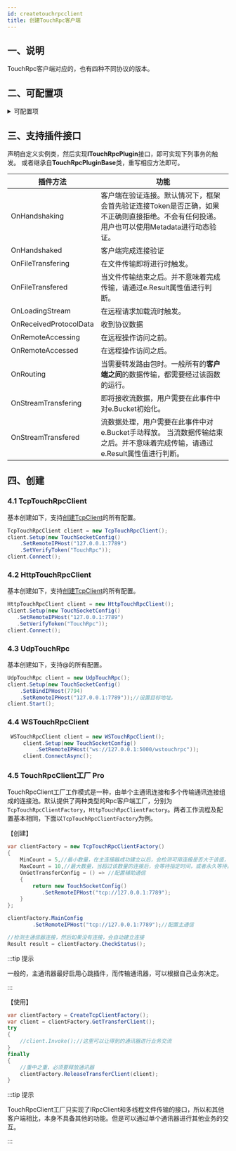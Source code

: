 ```yaml
---
id: createtouchrpcclient
title: 创建TouchRpc客户端
---
```



## 一、说明

TouchRpc客户端对应的，也有四种不同协议的版本。

## 二、可配置项

<details>
<summary>可配置项</summary>
<div>

#### SetVerifyTimeout
设置验证超时时间，默认3000ms。（仅TcpTouchRpc可用） 。

#### SetVerifyToken
设置验证口令。 

#### SetHeartbeatFrequency
设置心跳。默认为间隔2000ms，连续3次无响应即视为断开。

#### SetSerializationSelector
设置序列化选择器。

#### SetResponseType
设置允许的响应类型

#### SetRootPath
设置根路径

#### SetDefaultId
设置客户端的默认Id

#### SetMetadata
设置连接时的元数据组

</div>
</details>

## 三、支持插件接口

声明自定义实例类，然后实现**ITouchRpcPlugin**接口，即可实现下列事务的触发。
或者继承自**TouchRpcPluginBase**类，重写相应方法即可。

|  插件方法 | 功能 |
| --- | --- |
| OnHandshaking | 客户端在验证连接。默认情况下，框架会首先验证连接Token是否正确，如果不正确则直接拒绝。不会有任何投递。用户也可以使用Metadata进行动态验证。 |
| OnHandshaked | 客户端完成连接验证 |
| OnFileTransfering | 在文件传输即将进行时触发。 |
| OnFileTransfered | 当文件传输结束之后。并不意味着完成传输，请通过e.Result属性值进行判断。 |
| OnLoadingStream | 在远程请求加载流时触发。 |
| OnReceivedProtocolData | 收到协议数据 |
| OnRemoteAccessing | 在远程操作访问之前。 |
| OnRemoteAccessed | 在远程操作访问之后。 |
| OnRouting | 当需要转发路由包时。一般所有的**客户端之间**的数据传输，都需要经过该函数的运行。 |
| OnStreamTransfering | 即将接收流数据，用户需要在此事件中对e.Bucket初始化。 |
| OnStreamTransfered | 流数据处理，用户需要在此事件中对e.Bucket手动释放。 当流数据传输结束之后。并不意味着完成传输，请通过e.Result属性值进行判断。 |


## 四、创建

### 4.1 TcpTouchRpcClient

基本创建如下，支持[创建TcpClient](./createtcpclient.mdx)的所有配置。

```csharp
TcpTouchRpcClient client = new TcpTouchRpcClient();
client.Setup(new TouchSocketConfig()
    .SetRemoteIPHost("127.0.0.1:7789")
    .SetVerifyToken("TouchRpc"));
client.Connect();
```

### 4.2 HttpTouchRpcClient

基本创建如下，支持[创建TcpClient](./createtcpclient.mdx)的所有配置。

```csharp
HttpTouchRpcClient client = new HttpTouchRpcClient();
client.Setup(new TouchSocketConfig()
   .SetRemoteIPHost("127.0.0.1:7789")
   .SetVerifyToken("TouchRpc"));
client.Connect();
```

### 4.3 UdpTouchRpc

基本创建如下，支持@的所有配置。

```csharp
UdpTouchRpc client = new UdpTouchRpc();
client.Setup(new TouchSocketConfig()
    .SetBindIPHost(7794)
    .SetRemoteIPHost("127.0.0.1:7789"));//设置目标地址。
client.Start();
```


### 4.4 WSTouchRpcClient

```csharp
 WSTouchRpcClient client = new WSTouchRpcClient();
     client.Setup(new TouchSocketConfig()
         .SetRemoteIPHost("ws://127.0.0.1:5000/wstouchrpc"));
     client.ConnectAsync();
```


### 4.5 TouchRpcClient工厂 <Tag>Pro</Tag>

TouchRpcClient工厂工作模式是一种，由单个主通讯连接和多个传输通讯连接组成的连接池。默认提供了两种类型的Rpc客户端工厂，分别为`TcpTouchRpcClientFactory`，`HttpTouchRpcClientFactory`。两者工作流程及配置基本相同，下面以`TcpTouchRpcClientFactory`为例。

【创建】
```csharp
var clientFactory = new TcpTouchRpcClientFactory()
{
    MinCount = 5,//最小数量，在主连接器成功建立以后，会检测可用连接是否大于该值，否的话会自动建立。
    MaxCount = 10,//最大数量，当超过该数量的连接后，会等待指定时间，或者永久等待。
    OnGetTransferConfig = () => //配置辅助通信
    {
        return new TouchSocketConfig()
           .SetRemoteIPHost("tcp://127.0.0.1:7789");
    }
};

clientFactory.MainConfig
        .SetRemoteIPHost("tcp://127.0.0.1:7789");//配置主通信

//检测主通信器连接，然后如果没有连接，会自动建立连接
Result result = clientFactory.CheckStatus();
```

:::tip 提示

一般的，主通讯器最好启用心跳插件，而传输通讯器，可以根据自己业务决定。

:::  

【使用】

```csharp {5,10}
var clientFactory = CreateTcpClientFactory();
var client = clientFactory.GetTransferClient();
try
{
    //client.Invoke();//这里可以让得到的通讯器进行业务交流
}
finally
{
    //重中之重，必须要释放通讯器
    clientFactory.ReleaseTransferClient(client);
}
```

:::tip 提示

TouchRpcClient工厂只实现了IRpcClient和多线程文件传输的接口，所以和其他客户端相比，本身不具备其他的功能。但是可以通过单个通讯器进行其他业务的交互。

:::  